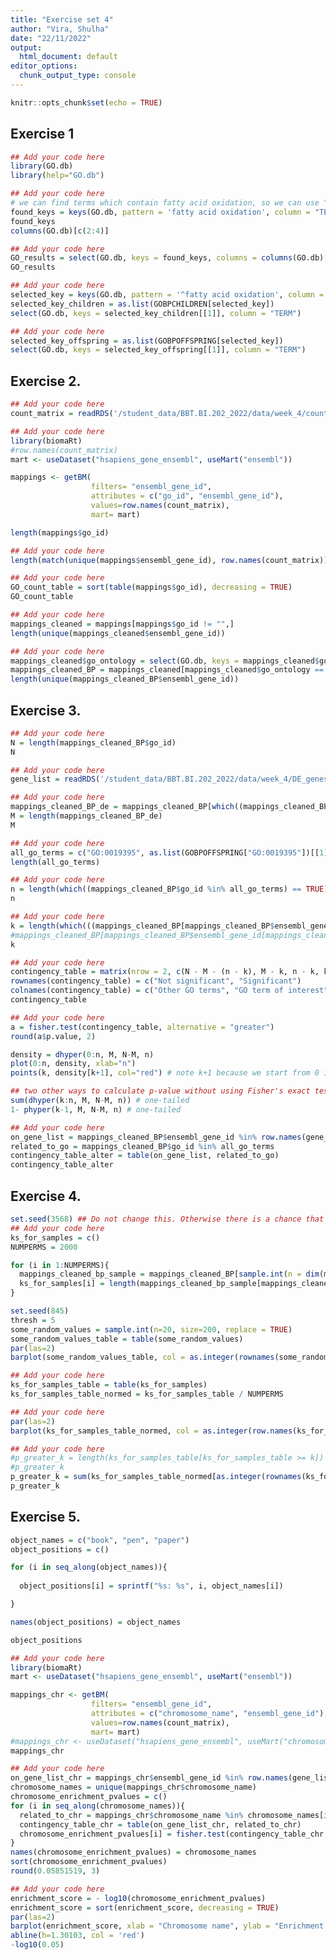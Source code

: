 ```yaml
---
title: "Exercise set 4"
author: "Vira, Shulha"
date: "22/11/2022"
output:
  html_document: default
editor_options: 
  chunk_output_type: console
---
```


```r
knitr::opts_chunk$set(echo = TRUE)
```

## Exercise 1

```r
## Add your code here 
library(GO.db)
library(help="GO.db")
```




```r
## Add your code here 
# we can find terms which contain fatty acid oxidation, so we can use ^ for selecting for exact match
found_keys = keys(GO.db, pattern = 'fatty acid oxidation', column = "TERM")
found_keys
columns(GO.db)[c(2:4)]
```



```r
## Add your code here 
GO_results = select(GO.db, keys = found_keys, columns = columns(GO.db)[c(2:4)])
GO_results
```



```r
## Add your code here 
selected_key = keys(GO.db, pattern = '^fatty acid oxidation', column = "TERM")
selected_key_children = as.list(GOBPCHILDREN[selected_key])
select(GO.db, keys = selected_key_children[[1]], column = "TERM")
```



```r
## Add your code here 
selected_key_offspring = as.list(GOBPOFFSPRING[selected_key])
select(GO.db, keys = selected_key_offspring[[1]], column = "TERM")
```



## Exercise 2.

```r
## Add your code here
count_matrix = readRDS('/student_data/BBT.BI.202_2022/data/week_4/count_matrix_normalized_logged.RDS')
```



```r
## Add your code here
library(biomaRt)
#row.names(count_matrix)
mart <- useDataset("hsapiens_gene_ensembl", useMart("ensembl"))

mappings <- getBM(
                  filters= "ensembl_gene_id",
                  attributes = c("go_id", "ensembl_gene_id"),
                  values=row.names(count_matrix), 
                  mart= mart)
```



```r
length(mappings$go_id)
```


```r
## Add your code here
length(match(unique(mappings$ensembl_gene_id), row.names(count_matrix)))
```



```r
## Add your code here
GO_count_table = sort(table(mappings$go_id), decreasing = TRUE)
GO_count_table
```



```r
## Add your code here
mappings_cleaned = mappings[mappings$go_id != "",]
length(unique(mappings_cleaned$ensembl_gene_id))
```


```r
## Add your code here
mappings_cleaned$go_ontology = select(GO.db, keys = mappings_cleaned$go_id, columns = "ONTOLOGY")$ONTOLOGY
mappings_cleaned_BP = mappings_cleaned[mappings_cleaned$go_ontology == 'BP',]
length(unique(mappings_cleaned_BP$ensembl_gene_id))
``` 


## Exercise 3.


```r
## Add your code here
N = length(mappings_cleaned_BP$go_id)
N
```



```r
## Add your code here
gene_list = readRDS('/student_data/BBT.BI.202_2022/data/week_4/DE_genes_PC_vs_BPH.RDS')
```  



```r
## Add your code here
mappings_cleaned_BP_de = mappings_cleaned_BP[which((mappings_cleaned_BP$ensembl_gene_id %in% row.names(gene_list)) == TRUE),1]
M = length(mappings_cleaned_BP_de)
M
``` 



```r
## Add your code here
all_go_terms = c("GO:0019395", as.list(GOBPOFFSPRING["GO:0019395"])[[1]])
length(all_go_terms)
```



```r
## Add your code here
n = length(which((mappings_cleaned_BP$go_id %in% all_go_terms) == TRUE))
n
```



```r
## Add your code here
k = length(which(((mappings_cleaned_BP[mappings_cleaned_BP$ensembl_gene_id %in% mappings_cleaned_BP_de,]$go_id)) %in% all_go_terms))
#mappings_cleaned_BP[mappings_cleaned_BP$ensembl_gene_id[mappings_cleaned_BP_de],]$go_id
k
```



```r
## Add your code here
contingency_table = matrix(nrow = 2, c(N - M - (n - k), M - k, n - k, k))
rownames(contingency_table) = c("Not significant", "Significant")
colnames(contingency_table) = c("Other GO terms", "GO term of interest")
contingency_table
```



```r
## Add your code here
a = fisher.test(contingency_table, alternative = "greater")
round(a$p.value, 2)
``` 



```r
density = dhyper(0:n, M, N-M, n)
plot(0:n, density, xlab="n")
points(k, density[k+1], col="red") # note k+1 because we start from 0 in the line above
``` 



```r
## two other ways to calculate p-value without using Fisher's exact test
sum(dhyper(k:n, M, N-M, n)) # one-tailed
1- phyper(k-1, M, N-M, n) # one-tailed
``` 



```r
## Add your code here
on_gene_list = mappings_cleaned_BP$ensembl_gene_id %in% row.names(gene_list)
related_to_go = mappings_cleaned_BP$go_id %in% all_go_terms
contingency_table_alter = table(on_gene_list, related_to_go)
contingency_table_alter
``` 



## Exercise 4.


```r
set.seed(3568) ## Do not change this. Otherwise there is a chance that your answer will not be accepted
## Add your code here
ks_for_samples = c()
NUMPERMS = 2000

for (i in 1:NUMPERMS){
  mappings_cleaned_bp_sample = mappings_cleaned_BP[sample.int(n = dim(mappings_cleaned_BP)[[1]], size = M, replace = FALSE),]
  ks_for_samples[i] = length(mappings_cleaned_bp_sample[mappings_cleaned_bp_sample$go_id %in% all_go_terms, 2])
}
``` 



```r
set.seed(845)
thresh = 5
some_random_values = sample.int(n=20, size=200, replace = TRUE)
some_random_values_table = table(some_random_values)
par(las=2)
barplot(some_random_values_table, col = as.integer(rownames(some_random_values_table)) >= thresh)
```



```r
## Add your code here
ks_for_samples_table = table(ks_for_samples)
ks_for_samples_table_normed = ks_for_samples_table / NUMPERMS
``` 



```r
## Add your code here
par(las=2)
barplot(ks_for_samples_table_normed, col = as.integer(row.names(ks_for_samples_table_normed)) >= k, xlab = "k", ylab = "Density")
```



```r
## Add your code here
#p_greater_k = length(ks_for_samples_table[ks_for_samples_table >= k]) / length(ks_for_samples_table)
#p_greater_k
p_greater_k = sum(ks_for_samples_table_normed[as.integer(rownames(ks_for_samples_table_normed)) >= k])
p_greater_k
```



## Exercise 5.

```r
object_names = c("book", "pen", "paper")
object_positions = c()

for (i in seq_along(object_names)){
  
  object_positions[i] = sprintf("%s: %s", i, object_names[i])

}

names(object_positions) = object_names

object_positions
```


```r
## Add your code here
library(biomaRt)
mart <- useDataset("hsapiens_gene_ensembl", useMart("ensembl"))

mappings_chr <- getBM(
                  filters= "ensembl_gene_id",
                  attributes = c("chromosome_name", "ensembl_gene_id"),
                  values=row.names(count_matrix), 
                  mart= mart)
#mappings_chr <- useDataset("hsapiens_gene_ensembl", useMart("chromosome_name"))
mappings_chr
``` 



```r
## Add your code here
on_gene_list_chr = mappings_chr$ensembl_gene_id %in% row.names(gene_list)
chromosome_names = unique(mappings_chr$chromosome_name)
chromosome_enrichment_pvalues = c()
for (i in seq_along(chromosome_names)){
  related_to_chr = mappings_chr$chromosome_name %in% chromosome_names[i]
  contingency_table_chr = table(on_gene_list_chr, related_to_chr)
  chromosome_enrichment_pvalues[i] = fisher.test(contingency_table_chr, alternative = "greater")$p.value
}
names(chromosome_enrichment_pvalues) = chromosome_names
sort(chromosome_enrichment_pvalues)
round(0.05851519, 3)
``` 



```r
## Add your code here
enrichment_score = - log10(chromosome_enrichment_pvalues)
enrichment_score = sort(enrichment_score, decreasing = TRUE)
par(las=2)
barplot(enrichment_score, xlab = "Chromosome name", ylab = "Enrichment score", ylim = c(0, 2.5))
abline(h=1.30103, col = 'red')
-log10(0.05)
``` 


